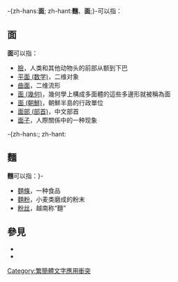 -{zh-hans:'''面'''; zh-hant:'''麵'''、'''面''';}-可以指：

==面==
{{Wiktionary|面}}
'''面'''可以指：
*[[臉|臉]]，人类和其他动物头的前部从额到下巴
*[[平面_(数学)|平面 (数学)]]，二维对象
*[[曲面|曲面]]，二维流形
*[[面_(幾何)|面 (幾何)]]，幾何學上構成多面體的這些多邊形就被稱為面
*[[面_(朝鮮)|面 (朝鮮)]]，朝鮮半島的行政單位
*[[面部_(部首)|面部 (部首)]]，中文部首
*[[面子|面子]]，人際關係中的一种现象
-{zh-hans:{{Wiktionary|麵}}; zh-hant:
==麵==
{{Wiktionary|麵}}
'''麵'''可以指：}-
*[[麵條|麵條]]，一种食品
*[[麵粉|麵粉]]，小麦类磨成的粉末
*[[粉丝|粉丝]]，越南称“麵”

== 參見 ==
* {{Lookfrom|面}}
* {{Lookfrom|麵}}

{{disambig|M|cat=一字消歧義}}
[[Category:繁簡體文字應用衝突|Category:繁簡體文字應用衝突]]